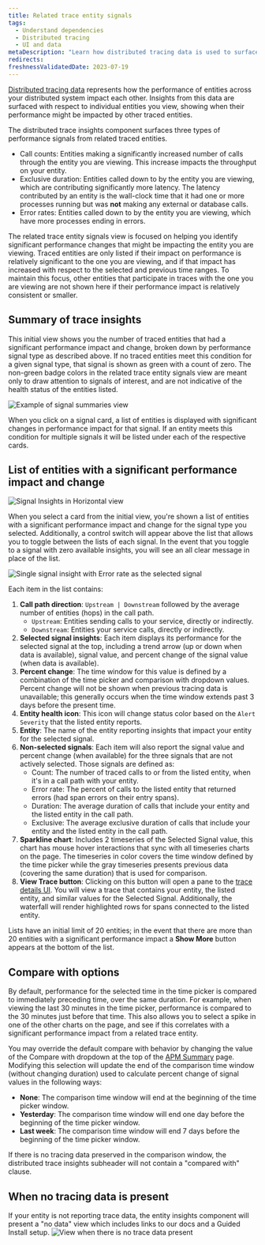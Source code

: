 ```yaml
---
title: Related trace entity signals
tags:
  - Understand dependencies
  - Distributed tracing
  - UI and data
metaDescription: "Learn how distributed tracing data is used to surface performance impacts caused by traced entities."
redirects:
freshnessValidatedDate: 2023-07-19
---
```







[Distributed tracing data](/docs/distributed-tracing/concepts/how-new-relic-distributed-tracing-works/#trace-structure) represents how the performance of entities across your distributed system impact each other.
Insights from this data are surfaced with respect to individual entities you view, showing when their performance might be impacted by other traced entities.

The distributed trace insights component surfaces three types of performance signals from related traced entities.

* Call counts: Entities making a significantly increased number of calls through the entity you are viewing. This increase impacts the throughput on your entity.
* Exclusive duration: Entities called down to by the entity you are viewing, which are contributing significantly more latency. The latency contributed by an entity is the wall-clock time that it had one or more processes running but was **not** making any external or database calls.
* Error rates: Entities called down to by the entity you are viewing, which have more processes ending in errors.

The related trace entity signals view is focused on helping you identify significant performance changes that might be impacting the entity you are viewing.
Traced entities are only listed if their impact on performance is relatively significant to the one you are viewing, and if that impact has increased with respect to the selected and previous time ranges.
To maintain this focus, other entities that participate in traces with the one you are viewing are not shown here if their performance impact is relatively consistent or smaller.

## Summary of trace insights

This initial view shows you the number of traced entities that had a significant performance impact and change, broken down by performance signal type as described above.
If no traced entities meet this condition for a given signal type, that signal is shown as green with a count of zero.
The non-green badge colors in the related trace entity signals view are meant only to draw attention to signals of interest, and are not indicative of the health status of the entities listed.

<img
  title="Signal summaries example"
  alt="Example of signal summaries view"
  src={signalSummariesWithAllClear}
/>

When you click on a signal card, a list of entities is displayed with significant changes in performance impact for that signal.
If an entity meets this condition for multiple signals it will be listed under each of the respective cards.

## List of entities with a significant performance impact and change

<img
  title="Signal Insights in Horizontal view"
  alt="Signal Insights in Horizontal view"
  src={signalInsightHorizontalView}
/>

When you select a card from the initial view, you're shown a list of entities with a significant performance impact and change for the signal type you selected. Additionally, a control switch will appear above the list that allows you to toggle between the lists of each signal. In the event that you toggle to a signal with zero available insights, you will see an all clear message in place of the list.

<img
  title="Signal insight breakdown"
  alt="Single signal insight with Error rate as the selected signal"
  src={signalInsightWithLegend}
/>

Each item in the list contains:
1. **Call path direction**: `Upstream | Downstream` followed by the average number of entities (hops) in the call path.
    * `Upstream`: Entities sending calls to your service, directly or indirectly.
    * `Downstream`: Entities your service calls, directly or indirectly.
2. **Selected signal insights**: Each item displays its performance for the selected signal at the top, including a trend arrow (up or down when data is available), signal value, and percent change of the signal value (when data is available).
3. **Percent change**: The time window for this value is defined by a combination of the time picker and comparison with dropdown values. Percent change will not be shown when previous tracing data is unavailable; this generally occurs when the time window extends past 3 days before the present time.
4. **Entity health icon**: This icon will change status color based on the `Alert Severity` that the listed entity reports.
5. **Entity**: The name of the entity reporting insights that impact your entity for the selected signal.
6. **Non-selected signals**: Each item will also report the signal value and percent change (when available) for the three signals that are not actively selected. Those signals are defined as:
    * Count: The number of traced calls to or from the listed entity, when it's in a call path with your entity.
    * Error rate: The percent of calls to the listed entity that returned errors (had span errors on their entry spans).
    * Duration: The average duration of calls that include your entity and the listed entity in the call path.
    * Exclusive: The average exclusive duration of calls that include your entity and the listed entity in the call path.
7. **Sparkline chart**: Includes 2 timeseries of the Selected Signal value, this chart has mouse hover interactions that sync with all timeseries charts on the page. The timeseries in color covers the time window defined by the time picker while the gray timeseries presents previous data (covering the same duration) that is used for comparison.
8. **View Trace button**: Clicking on this button will open a pane to the [trace details UI](/docs/distributed-tracing/ui-data/trace-details/). You will view a trace that contains your entity, the listed entity, and similar values for the Selected Signal. Additionally, the waterfall will render highlighted rows for spans connected to the listed entity.

Lists have an initial limit of 20 entities; in the event that there are more than 20 entities with a significant performance impact a **Show More** button appears at the bottom of the list.

## Compare with options
By default, performance for the selected time in the time picker is compared to immediately preceding time, over the same duration. For example, when viewing the last 30 minutes in the time picker, performance is compared to the 30 minutes just before that time. This also allows you to select a spike in one of the other charts on the page, and see if this correlates with a significant performance impact from a related trace entity.

You may override the default compare with behavior by changing the value of the Compare with dropdown at the top of the [APM Summary](/docs/apm/agents/manage-apm-agents/agent-data/triage-run-diagnostics/) page. Modifying this selection will update the end of the comparison time window (without changing duration) used to calculate percent change of signal values in the following ways:
* **None**: The comparison time window will end at the beginning of the time picker window.
* **Yesterday**: The comparison time window will end one day before the beginning of the time picker window.
* **Last week**: The comparison time window will end 7 days before the beginning of the time picker window.

If there is no tracing data preserved in the comparison window, the distributed trace insights subheader will not contain a "compared with" clause.

## When no tracing data is present
If your entity is not reporting trace data, the entity insights component will present a "no data" view which includes links to our docs and a Guided Install setup.
<img
  title="No trace data pattern"
  alt="View when there is no trace data present"
  src={noTraceDataPattern}
/>

